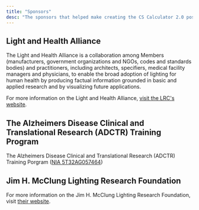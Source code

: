 ```yaml
---
title: "Sponsors"
desc: "The sponsors that helped make creating the CS Calculator 2.0 possible."
---
```


## Light and Health Alliance

The Light and Health Alliance is a collaboration among Members (manufacturers, government organizations and NGOs, codes and standards bodies) and practitioners, including architects, specifiers, medical facility managers and physicians, to enable the broad adoption of lighting for human health by producing factual information grounded in basic and applied research and by visualizing future applications.

For more information on the Light and Health Alliance, [visit the LRC's website](https://www.lrc.rpi.edu/programs/lightHealth/alliance.asp).

<ImageGallery height="sm" cols={1}>
  <ImageGalleryImage
    src="/img/docs/cscalc/about/sponsors/light_and_health_alliance.png"
    alt="Light and Health Alliance logo"
    link="https://www.lrc.rpi.edu/programs/lightHealth/alliance.asp"
  />
</ImageGallery>

<ImageGallery height="sm" cols={3}>
  <ImageGalleryImage
    src="/img/docs/cscalc/about/sponsors/armstrong.png"
    alt="Armstrong Ceiling & Wall Solutions logo"
    link="https://www.armstrongceilings.com/commercial/en/"
  />
  <ImageGalleryImage
    src="/img/docs/cscalc/about/sponsors/axis.png"
    alt="Axis Lighting logo"
    link="https://www.axislighting.com/"
  />
  <ImageGalleryImage
    src="/img/docs/cscalc/about/sponsors/cree.png"
    alt="Cree Lighting a Company of Ideal Industries, Inc logo"
    link="https://www.creelighting.com/"
  />
  <ImageGalleryImage
    src="/img/docs/cscalc/about/sponsors/ge.png"
    alt="GE current a Daintree company logo"
    link="https://www.gecurrent.com/"
  />
  <ImageGalleryImage
    src="/img/docs/cscalc/about/sponsors/ledvance.png"
    alt="Ledvance logo"
    link="https://www.ledvance.com/"
  />
  <ImageGalleryImage
    src="/img/docs/cscalc/about/sponsors/osram.png"
    alt="Osram logo"
    link="https://www.osram.com/cb/"
  />
  <ImageGalleryImage
    src="/img/docs/cscalc/about/sponsors/usai.png"
    alt="USAI Lighting logo"
    link="https://www.usailighting.com/"
  />
</ImageGallery>

## The Alzheimers Disease Clinical and Translational Research (ADCTR) Training Program

The Alzheimers Disease Clinical and Translational Research (ADCTR) Training Porgram ([NIA 5T32AG057464](https://iadrp.nia.nih.gov/project/alzheimers-disease-clinical-and-translational-research-adctr-training-program-0))

## Jim H. McClung Lighting Research Foundation

For more information on the Jim H. McClung Lighting Research Foundation, visit [their website](https://www.mcclungfoundation.org/).
